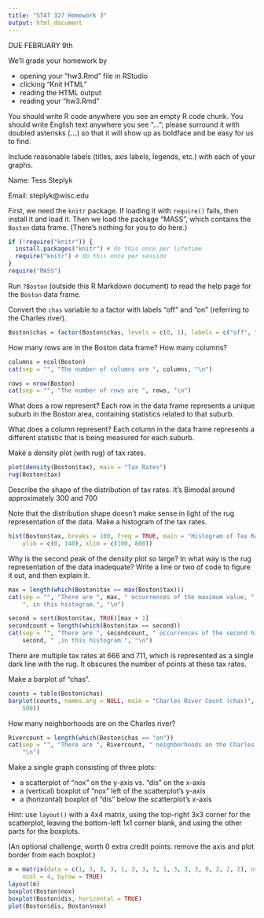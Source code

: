 ```yaml
---
title: "STAT 327 Homework 3"
output: html_document
---
```


DUE FEBRUARY 9th

We'll grade your homework by

* opening your "hw3.Rmd" file in RStudio
* clicking "Knit HTML"
* reading the HTML output
* reading your "hw3.Rmd"

You should write R code anywhere you see an empty R code chunk. You
should write English text anywhere you see "..."; please surround it
with doubled asterisks (**...**) so that it will show up as boldface
and be easy for us to find.

Include reasonable labels (titles, axis labels, legends, etc.) with
each of your graphs.

Name: Tess Steplyk

Email: steplyk@wisc.edu

First, we need the `knitr` package. If loading it with `require()`
fails, then install it and load it. Then we load the package "MASS",
which contains the `Boston` data frame. (There's nothing for you to do
here.)

```r
if (!require("knitr")) {
  install.packages("knitr") # do this once per lifetime
  require("knitr") # do this once per session
}
require("MASS")
```

Run `?Boston` (outside this R Markdown document) to read the help page for the `Boston` data frame.

Convert the `chas` variable to a factor with labels "off" and "on" (referring to the Charles river).

```r
Boston$chas = factor(Boston$chas, levels = c(0, 1), labels = c("off", "on"))
```

How many rows are in the Boston data frame? How many columns?

```r
columns = ncol(Boston)
cat(sep = "", "The number of columns are ", columns, "\n")

rows = nrow(Boston)
cat(sep = "", "The number of rows are ", rows, "\n")
```

What does a row represent?
Each row in the data frame represents a unique suburb in the Boston area, containing statistics related to that suburb.

What does a column represent?
Each column in the data frame represents a different statistic that is being measured for each suburb.

Make a density plot (with rug) of tax rates.

```r
plot(density(Boston$tax), main = "Tax Rates")
rug(Boston$tax)
```

Describe the shape of the distribution of tax rates.
It's Bimodal around approximately 300 and 700

Note that the distribution shape doesn't make sense in light of the rug representation of the data. Make a histogram of the tax rates.

```r
hist(Boston$tax, breaks = 100, freq = TRUE, main = "Histogram of Tax Rates", 
    ylim = c(0, 140), xlim = c(100, 800))
```

Why is the second peak of the density plot so large? In what way is the rug representation of the data inadequate? Write a line or two of code to figure it out, and then explain it.

```r
max = length(which(Boston$tax == max(Boston$tax)))
cat(sep = "", "There are ", max, " occurrences of the maximum value, ", max(Boston$tax), 
    ", in this histogram.", "\n")

second = sort(Boston$tax, TRUE)[max + 1]
secondcount = length(which(Boston$tax == second))
cat(sep = "", "There are ", secondcount, " occurrences of the second highest value, ", 
    second, " ,in this histogram.", "\n")
```
There are multiple tax rates at 666 and 711, which is represented as a single dark line with the rug. It obscures the number of points at these tax rates.

Make a barplot of "chas".

```r
counts = table(Boston$chas)
barplot(counts, names.arg = NULL, main = "Charles River Count (chas)", ylim = c(0, 
    500))
```

How many neighborhoods are on the Charles river?

```r
Rivercount = length(which(Boston$chas == "on"))
cat(sep = "", "There are ", Rivercount, " neighborhoods on the Charles river.", 
    "\n")
```

Make a single graph consisting of three plots: 

* a scatterplot of "nox" on the y-axis vs. "dis" on the x-axis 
* a (vertical) boxplot of "nox" left of the scatterplot's y-axis
* a (horizontal) boxplot of "dis" below the scatterplot's x-axis

Hint: use `layout()` with a 4x4 matrix, using the top-right 3x3 corner
for the scatterplot, leaving the bottom-left 1x1 corner blank, and
using the other parts for the boxplots.

(An optional challenge, worth 0 extra credit points: remove the axis
and plot border from each boxplot.)

```r
m = matrix(data = c(1, 3, 3, 3, 1, 3, 3, 3, 1, 3, 3, 3, 0, 2, 2, 2), nrow = 4, 
    ncol = 4, byrow = TRUE)
layout(m)
boxplot(Boston$nox)
boxplot(Boston$dis, horizontal = TRUE)
plot(Boston$dis, Boston$nox)
```

